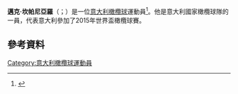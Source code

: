 '''邁克·坎帕尼亞羅'''（{{lang-it|Michele Campagnaro}}；{{bd|1993年|3月13日}}）是一位[[意大利|意大利]][[橄欖球|橄欖球]]運動員<ref>{{cite news|url=http://www.bbc.co.uk/sport/0/rugby-union/31518885|publisher=BBC Sport|title=Exeter Chiefs sign Italy and Treviso centre Michele Campagnaro|date=19 February 2015|accessdate=8 September 2015}}</ref>。他是意大利國家橄欖球隊的一員，代表意大利參加了2015年世界盃橄欖球賽。
==參考資料==
{{Reflist}}
[[Category:意大利橄欖球運動員|Category:意大利橄欖球運動員]]